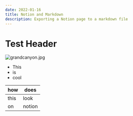 ```yaml
---
date: 2022-01-16
title: Notion and Markdown
description: Exporting a Notion page to a markdown file
---
```


# Test Header

![grandcanyon.jpg](Test%20Post%20e658b7b4793d4d639d2b8170da456984/grandcanyon.jpg)

- This
- is
- cool

| how  | does   |
| ---- | ------ |
| this | look   |
| on   | notion |
